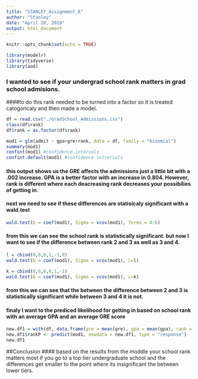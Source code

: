 ```yaml
---
title: "STANLEY_Assignment_8"
author: "Stanley"
date: "April 20, 2019"
output: html_document
---
```


```r
knitr::opts_chunk$set(echo = TRUE)
```

```r
library(modelr)
library(tidyverse)
library(aod)

```

### I wanted to see if your undergrad school rank matters in grad school admisions.

####to do this rank needed to be turned into a factor so it is treated catogoricaly and then made a model.
```r
df = read.csv("./GradSchool_Admissions.csv")
class(df$rank)
df$rank = as.factor(df$rank)

mod1 = glm(admit ~ gpa+gre+rank, data = df, family = "binomial")
summary(mod1) 
confint(mod1) #confidence intervals
confint.default(mod1) #confidence intrervals

```

#### this output shows us the GRE affects the admissions just a little bit with a .002 increase. GPA is a better factor with an increase in 0.804. However, rank is different where each deacreasing rank decreases your possibilies of getting in. 

#### next we need to see if these differences are statisicaly significant with a wald.test

```r
wald.test(b = coef(mod1), Sigma = vcov(mod1), Terms = 4:6)


```

#### from this we can see the school rank is statistically significant. but now I want to see if the difference between rank 2 and 3 as well as 3 and 4.

```r
l = cbind(0,0,0,1,-1,0)
wald.test(b = coef(mod1), Sigma = vcov(mod1), L=l)

k = cbind(0,0,0,0,1,-1)
wald.test(b = coef(mod1), Sigma = vcov(mod1), L=k)

```

#### from this we can see that the between the difference between 2 and 3 is statistically significant while between 3 and 4 it is not.

#### finaly I want to the prediced likelihood for getting in based on school rank with an average GPA and an average GRE score
```r
new.df1 = with(df, data.frame(gre = mean(gre), gpa = mean(gpa), rank = factor(1:4)))
new.df1$rankP <- predict(mod1, newdata = new.df1, type = "response")
new.df1


```

##Conclusion 
#### based on the results from the moddle your school rank matters most if you go to a top tier undergraduate school and the differences get smaller to the point where its insignificant the between lower tiers. 

